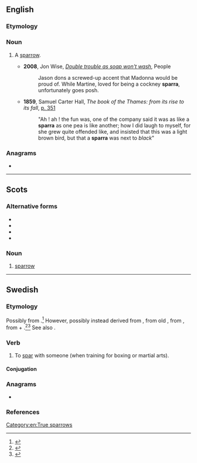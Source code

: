 {{also|sparrà|spärra}}
==English==

===Etymology===
{{eye dialect of|en|sparrow|from=Cockney}}

===Noun===
{{en-noun}}

# {{lb|en|London|chiefly|Cockney}} A [[sparrow]].
#* '''2008''', Jon Wise, ''[http://www.people.co.uk/news/uk-world-news/2008/01/13/double-trouble-as-soap-won-t-wash-102039-20283927/ Double trouble as soap won't wash]'', People
#*: Jason dons a screwed-up accent that Madonna would be proud of. While Martine, loved for being a cockney '''sparra''', unfortunately goes posh.
#* '''1859''', Samuel Carter Hall, ''The book of the Thames: from its rise to its fall'', [http://books.google.de/books?id=f5BQAAAAYAAJ&dq=sparra&hl=de&pg=PA351#v=onepage&q=sparra&f=false p. 351]
#*: "Ah ! ah ! the fun was, one of the company said it was as like a '''sparra''' as one pea is like another; how I did laugh to myself, for she grew quite offended like, and insisted that this was a light brown bird, but that a '''sparra''' was next to ''black''"

===Anagrams===
* {{anagrams|en|a=aaprrs|Parras}}

[[Category:en:True sparrows]]

----

==Scots==

===Alternative forms===
* {{l|sco|spur}}
* {{l|sco|spug}}
* {{l|sco|spuggie}}
* {{l|sco|speug}}

===Noun===
{{sco-noun}}

# [[sparrow]]

----

==Swedish==
===Etymology===
Possibly from {{der|sv|non|sperrask||to kick out}}.<ref>{{R:OED}}</ref>  However, possibly instead derived from {{der|sv|frm|esparer||to kick}}, from old {{der|sv|it|sparare||to fling}}, from {{der|sv|la|exparare}}, from {{m|la|ex-}} + {{m|la|parare||to prepare}}.<ref>{{R:American_Heritage_Dictionary|spar}}</ref><ref>{{R:Online_Etymology_Dictionary|spar}}</ref>  See also {{cog|en|parry}}.
===Verb===
{{sv-verb-reg}}

# To [[spar#Etymology 2|spar]] with someone (when training for boxing or martial arts).

====Conjugation====
{{sv-conj-wk}}

===Anagrams===
* {{anagrams|sv|a=aaprrs|rapars|raspar|sparar}}

===References===
<references/>